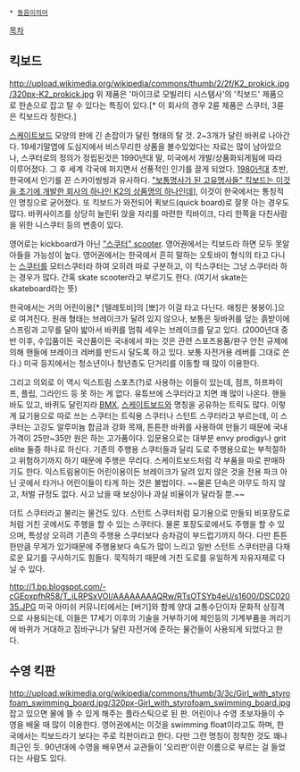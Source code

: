  * [[동음이의어]]

[[목차]]
== 킥보드 ==
http://upload.wikimedia.org/wikipedia/commons/thumb/2/2f/K2_prokick.jpg/320px-K2_prokick.jpg
위 제품은 '마이크로 모빌리티 시스템사'의 '킥보드' 제품으로 한손으로 잡고 탈 수 있다는 특징이 있다.[* 이 회사의 경우 2륜 제품은 스쿠터, 3륜은 킥보드라 칭한다.]

[[스케이트보드]] 모양의 판에 긴 손잡이가 달린 형태의 탈 것. 2~3개가 달린 바퀴로 나아간다. 19세기말엽에 도심지에서 비스무리한 상품을 볼수있었다는 자료는 많이 남아있으나, 스쿠터로의 정의가 정립된것은 1990년대 말, 미국에서 개발/상품화되게됨에 따라 이루어졌다. 그 후 세계 각국에 퍼지면서 선풍적인 인기를 끌게 되었다. [[1980년대]] 초반, 한국에서 인기를 끈 스카이씽씽과 유사하다. [["보통명사가 된 고유명사들" 킥보드는 이것을 초기에 개발한 회사의 하나인 K2의 상품명의 하나인데]]], 이것이 한국에서는 통칭적인 명칭으로 굳어졌다. 또 킥보드가 와전되어 퀵보드(quick board)로 잘못 아는 경우도 많다. 바퀴사이즈를 상당히 늘린뒤 앉을 자리를 마련한 킥바이크, 다리 한쪽을 다친사람을 위한 니스쿠터 등의 변종이 있다.

영어로는 kickboard가 아닌 [["스쿠터" scooter]]. 영어권에서는 킥보드라 하면 모두 못알아들을 가능성이 높다. 영어권에서는 한국에서 흔히 말하는 오토바이 형식의 타고 다니는 [[스쿠터]]를 모터스쿠터라 하여 오히려 따로 구분하고, 이 킥스쿠터는 그냥 스쿠터라 하는 경우가 많다. 간혹 skate scooter라고 부르기도 한다. (여기서 skate는 skateboard라는 뜻)

한국에서는 거의 어린이용[* [텔레토비]의 [뽀]가 이걸 타고 다닌다. 애칭은 붕붕이.]으로 여겨진다. 원래 형태는 브레이크가 달려 있지 않으나, 보통은 뒷바퀴를 덮는 흙받이에 스프링과 고무를 달아 밟아서 바퀴를 멈춰 세우는 브레이크를 달고 있다. (2000년대 중반 이후, 수입품이든 국산품이든 국내에서 파는 것은 관련 스포츠용품/완구 안전 규제에 의해 핸들에 브레이크 레버를 반드시 달도록 하고 있다. 보통 자전거용 레버를 그대로 쓴다.) 미국 등지에서는 청소년이나 청년층도 단거리를 이동할 때 많이 이용한다.

그리고 의외로 이 역시 익스트림 스포츠(?)로 사용하는 이들이 있는데, 점프, 하프파이프, 플립, 그라인드 등 못 하는 게 없다. 유튜브에 스쿠터라고 치면 꽤 많이 나온다. 핸들바도 있고, 바퀴도 달린지라 [[BMX]], [[스케이트보드]]와 명칭을 공유하는 트릭도 많다. 이렇게 묘기용으로 따로 쓰는 스쿠터는 트릭용 스쿠터나 스턴트 스쿠터라고 부르는데, 이 스쿠터는 고강도 알루미늄 합금과 강화 목재, 튼튼한 바퀴를 사용하여 만들기 때문에 국내 가격이 25만~35만 원은 하는 고가품이다. 입문용으로는 대부분 envy prodigy나 grit elite 둘중 하나로 하신다. 기존의 주행용 스쿠터들과 달리 도로 주행용으로는 부적절하고 위험하기까지 하기 때문에 주행은 무리다. 스케이트보드처럼 각 부품을 따로 판매하기도 한다. 익스트림용이든 어린이용이든 브레이크가 달려 있지 않은 것을 전용 파크 아닌 곳에서 타거나 어린이들이 타게 하는 것은 불법이다. ~~물론 단속은 아무도 하지 않고, 처벌 규정도 없다. 사고 났을 때 보상이나 과실 비율이가 달라질 뿐.~~

더트 스쿠터라고 불리는 물건도 있다. 스턴트 스쿠터처럼 묘기용으로 만들되 비포장도로처럼 거친 곳에서도 주행을 할 수 있는 스쿠터다. 물론 포장도로에서도 주행을 할 수 있으며, 특성상 오히려 기존의 주행용 스쿠터보다 승차감이 부드럽기까지 하다. 다만 튼튼한만큼 무게가 있기때문에 주행용보다 속도가 많이 느리고 일반 스턴트 스쿠터만큼 다채로운 묘기를 구사하기도 힘들다. 묵직하기 때문에 거친 도로를 유일하게 자유자재로 다닐 수 있다.

http://1.bp.blogspot.com/-cGEoxpfhR58/T_jLRPSxVOI/AAAAAAAAQRw/RTsOTSYb4eU/s1600/DSC02035.JPG
미국 아미쉬 커뮤니티에서는 [버기]와 함께 양대 교통수단이자 문화적 상징격으로 사용되는데, 이들은 17세기 이후의 기술을 거부하기에 체인등의 기계부품을 꺼리기에 바퀴가 거대하고 짐바구니가 달린 자전거에 준하는 물건들이 사용되게 되었다고 한다.
== 수영 킥판 ==
http://upload.wikimedia.org/wikipedia/commons/thumb/3/3c/Girl_with_styrofoam_swimming_board.jpg/320px-Girl_with_styrofoam_swimming_board.jpg
잡고 있으면 물에 뜰 수 있게 해주는 플라스틱으로 된 판. 어린이나 수영 초보자들이 수영을 배울 때 많이 이용한다. 영어권에서는 이것을 swimming float이라고도 하며, 한국에서는 킥보드라기 보다는 주로 킥판이라고 한다. 다만 그런 명칭이 정착한 것도 꽤나 최근인 듯. 90년대에 수영을 배우면서 교관들이 '오리판'이란 이름으로 부르는 걸 들었다는 사람도 있다.
